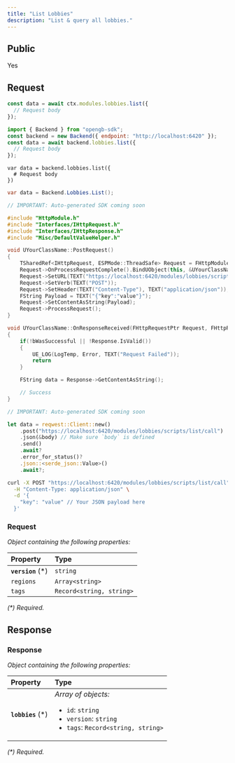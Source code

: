 ```yaml
---
title: "List Lobbies"
description: "List & query all lobbies."
---
```


## Public

Yes

## Request


<RequestExample>

```typescript OpenGB Script
const data = await ctx.modules.lobbies.list({
  // Request body
});
```


```javascript JavaScript
import { Backend } from "opengb-sdk";
const backend = new Backend({ endpoint: "http://localhost:6420" });
const data = await backend.lobbies.list({
  // Request body
});
```

```gdscript Godot
var data = backend.lobbies.list({
  # Request body
})
```

```csharp Unity
var data = Backend.Lobbies.List();
```

```cpp Unreal Engine
// IMPORTANT: Auto-generated SDK coming soon

#include "HttpModule.h"
#include "Interfaces/IHttpRequest.h"
#include "Interfaces/IHttpResponse.h"
#include "Misc/DefaultValueHelper.h"

void UYourClassName::PostRequest()
{
    TSharedRef<IHttpRequest, ESPMode::ThreadSafe> Request = FHttpModule::Get().CreateRequest();
    Request->OnProcessRequestComplete().BindUObject(this, &UYourClassName::OnResponseReceived);
    Request->SetURL(TEXT("https://localhost:6420/modules/lobbies/scripts/list/call"));
    Request->SetVerb(TEXT("POST"));
    Request->SetHeader(TEXT("Content-Type"), TEXT("application/json"));
    FString Payload = TEXT("{"key":"value"}");
    Request->SetContentAsString(Payload);
    Request->ProcessRequest();
}

void UYourClassName::OnResponseReceived(FHttpRequestPtr Request, FHttpResponsePtr Response, bool bWasSuccessful)
{
    if(!bWasSuccessful || !Response.IsValid())
    {
        UE_LOG(LogTemp, Error, TEXT("Request Failed"));
        return
    }

    FString data = Response->GetContentAsString();

    // Success
}
```

```rust Rust
// IMPORTANT: Auto-generated SDK coming soon

let data = reqwest::Client::new()
    .post("https://localhost:6420/modules/lobbies/scripts/list/call")
    .json(&body) // Make sure `body` is defined
    .send()
    .await?
    .error_for_status()?
    .json::<serde_json::Value>()
    .await?;
```

```bash curl
curl -X POST "https://localhost:6420/modules/lobbies/scripts/list/call" \
  -H "Content-Type: application/json" \
  -d '{
    "key": "value" // Your JSON payload here
  }'
```

</RequestExample>




### Request

_Object containing the following properties:_

| Property           | Type                     |
| :----------------- | :----------------------- |
| **`version`** (\*) | `string`                 |
| `regions`          | `Array<string>`          |
| `tags`             | `Record<string, string>` |

_(\*) Required._


## Response



### Response

_Object containing the following properties:_

| Property           | Type                                                                                                                           |
| :----------------- | :----------------------------------------------------------------------------------------------------------------------------- |
| **`lobbies`** (\*) | _Array of objects:_<br /><ul><li>`id`: `string`</li><li>`version`: `string`</li><li>`tags`: `Record<string, string>`</li></ul> |

_(\*) Required._

